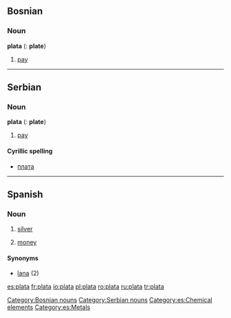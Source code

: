 ==Bosnian==

===Noun===
'''plata''' {{f}} {{s}} ({{p}}: '''plate''')

# [[pay]]

[[Category:Bosnian nouns]]

----

==Serbian==

===Noun===
'''plata''' {{f}} {{s}} ({{p}}: '''plate''')

# [[pay]]

====Cyrillic spelling====
*[[плата#Serbian|плата]]

[[Category:Serbian nouns]]

----

==Spanish==

===Noun===
{{es-noun-f}}

# [[silver]]
# {{slang|lang=es}} [[money]]

====Synonyms====
*[[lana]] {{f}} (2)

[[Category:es:Chemical elements]]
[[Category:es:Metals]]

[[es:plata]]
[[fr:plata]]
[[io:plata]]
[[pl:plata]]
[[ro:plata]]
[[ru:plata]]
[[tr:plata]]